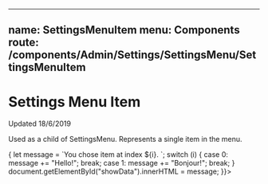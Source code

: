 
---
name: SettingsMenuItem
menu: Components
route: /components/Admin/Settings/SettingsMenu/SettingsMenuItem
---

# Settings Menu Item

Updated 18/6/2019

Used as a child of SettingsMenu. Represents a single
item in the menu.

<Props of={SettingsMenuItem} />

<Playground>
  <span id="showData"></span>
  <SettingsMenu
    title="Choose your language"
    onClick={i => {
      let message = `You chose item at index ${i}. `;
      switch (i) {
        case 0:
          message += "Hello!";
          break;
        case 1:
          message += "Bonjour!";
          break;
      }
      document.getElementById("showData").innerHTML = message;
    }}>
    <SettingsMenuItem text="English" />
    <SettingsMenuItem text="Français" />
  </SettingsMenu>
</Playground>